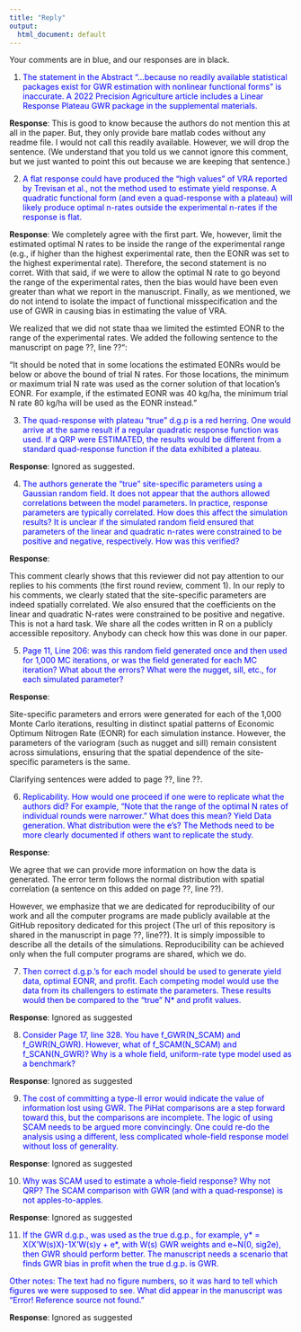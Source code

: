 ```yaml
---
title: "Reply"
output: 
  html_document: default
---
```


Your comments are in blue, and our responses are in black.

1. <span style = "color: blue;"> The statement in the Abstract "...because no readily available statistical packages exist for GWR estimation with nonlinear functional forms" is inaccurate. A 2022 Precision Agriculture article includes a Linear Response Plateau GWR package in the supplemental materials. </span>

**Response**: This is good to know because the authors do not mention this at all in the paper. But, they only provide bare matlab codes without any readme file. I would not call this readily available. However, we will drop the sentence. (We understand that you told us we cannot ignore this comment, but we just wanted to point this out because we are keeping that sentence.)

2. <span style = "color: blue;">A flat response could have produced the "high values" of VRA reported by Trevisan et al., not the method used to estimate yield response. A quadratic functional form (and even a quad-response with a plateau) will likely produce optimal n-rates outside the experimental n-rates if the response is flat.</span>

**Response**: We completely agree with the first part. We, however, limit the estimated optimal N rates to be inside the range of the experimental range (e.g., if higher than the highest experimental rate, then the EONR was set to the highest experimental rate). Therefore, the second statement is no corret. With that said, if we were to allow the optimal N rate to go beyond the range of the experimental rates, then the bias would have been even greater than what we report in the manuscript. Finally, as we mentioned, we do not intend to isolate the impact of functional misspecification and the use of GWR in causing bias in estimating the value of VRA. 

We realized that we did not state thaa we limited the estimted EONR to the range of the experimental rates. We added the following sentence to the manuscript on page ??, line ??":

"It should be noted that in some locations the estimated EONRs would be below or above the bound of trial N rates. For those locations, the minimum or maximum trial N rate was used as the corner solution of that location’s EONR. For example, if the estimated EONR was 40 kg/ha, the minimum trial N rate 80 kg/ha will be used as the EONR instead."

3. <span style = "color: blue;">The quad-response with plateau "true" d.g.p is a red herring. One would arrive at the same result if a regular quadratic response function was used. If a QRP were ESTIMATED, the results would be different from a standard quad-response function if the data exhibited a plateau.</span> 

**Response**: Ignored as suggested.

4. <span style = "color: blue;"> The authors generate the "true" site-specific parameters using a Gaussian random field. It does not appear that the authors allowed correlations between the model parameters. In practice, response parameters are typically correlated. How does this affect the simulation results? It is unclear if the simulated random field ensured that parameters of the linear and quadratic n-rates were constrained to be positive and negative, respectively. How was this verified?</span> 

**Response**:

This comment clearly shows that this reviewer did not pay attention to our replies to his comments (the first round review, comment 1). In our reply to his comments, we clearly stated that the site-specific parameters are indeed spatially correlated. We also ensured that the coefficients on the linear and quadratic N-rates were constrained to be positive and negative. This is not a hard task. We share all the codes written in R on a publicly accessible repository. Anybody can check how this was done in our paper.

5. <span style = "color: blue;">Page 11, Line 206: was this random field generated once and then used for 1,000 MC iterations, or was the field generated for each MC iteration? What about the errors? What were the nugget, sill, etc., for each simulated parameter?  </span>

**Response**:

Site-specific parameters and errors were generated for each of the 1,000 Monte Carlo iterations, resulting in distinct spatial patterns of Economic Optimum Nitrogen Rate (EONR) for each simulation instance. However, the parameters of the variogram (such as nugget and sill) remain consistent across simulations, ensuring that the spatial dependence of the site-specific parameters is the same.

Clarifying sentences were added to page ??, line ??.

6. <span style = "color: blue;">Replicability. How would one proceed if one were to replicate what the authors did? For example, "Note that the range of the optimal N rates of individual rounds were narrower." What does this mean? Yield Data generation. What distribution were the e's? The Methods need to be more clearly documented if others want to replicate the study.</span>

**Response**: 

We agree that we can provide more information on how the data is generated. The error term follows the normal distribution with spatial correlation (a sentence on this added on page ??, line ??). 

However, we emphasize that we are dedicated for reproducibility of our work and all the computer programs are made publicly available at the GitHub repository dedicated for this project (The url of this repository is shared in the manuscript in page ??, line??). It is simply impossible to describe all the details of the simulations. Reproducibility can be achieved only when the full computer programs are shared, which we do.

7. <span style = "color: blue;">Then correct d.g.p.'s for each model should be used to generate yield data, optimal EONR, and profit. Each competing model would use the data from its challengers to estimate the parameters. These results would then be compared to the "true" N* and profit values.</span>

**Response**: Ignored as suggested

8. <span style = "color: blue;"> Consider Page 17, line 328. You have f_GWR(N_SCAM) and f_GWR(N_GWR). However, what of f_SCAM(N_SCAM) and f_SCAN(N_GWR)? Why is a whole field, uniform-rate type model used as a benchmark?</span>

**Response**: Ignored as suggested

9. <span style = "color: blue;"> The cost of committing a type-II error would indicate the value of information lost using GWR. The PiHat comparisons are a step forward toward this, but the comparisons are incomplete. The logic of using SCAM needs to be argued more convincingly. One could re-do the analysis using a different, less complicated whole-field response model without loss of generality. </span>

**Response**: Ignored as suggested

10. <span style = "color: blue;">Why was SCAM used to estimate a whole-field response? Why not QRP? The SCAM comparison with GWR (and with a quad-response) is not apples-to-apples.</span>

**Response**: Ignored as suggested

11. <span style = "color: blue;">If the GWR d.g.p., was used as the true d.g.p., for example, y* = X(X'W(s)X)-1X'W(s)y + e*, with W(s) GWR weights and e~N(0, sig2e), then GWR should perform better. The manuscript needs a scenario that finds GWR bias in profit when the true d.g.p. is GWR.</span>

<span style = "color: blue;">Other notes:
The text had no figure numbers, so it was hard to tell which figures we were supposed to see. What did appear in the manuscript was "Error! Reference source not found."</span> 

**Response**: Ignored as suggested



